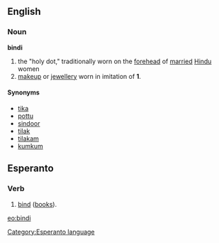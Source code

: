 ==English==
{{wikipedia}}
===Noun===
'''bindi'''
#<!--from wikipedia-->the "holy dot," traditionally worn on the [[forehead]] of [[married]] [[Hindu]] women
#[[makeup]] or [[jewellery]] worn in imitation of '''1'''. 



====Synonyms====
*[[tika]]
*[[pottu]]
*[[sindoor]]
*[[tilak]]
*[[tilakam]]
*[[kumkum]]

==Esperanto==
===Verb===
# [[bind]] ([[book]]s).

[[eo:bindi]]
[[Category:Esperanto language]]
{{Universala Vortaro}}